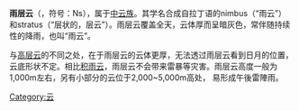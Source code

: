 {{Infobox 雲
|名称=雨层云
|图像=Ns1.jpg
|图像说明=带有[[碎雨云|碎雨云]]的雨层云
|缩写符号=Ns
|云形符号=[[File:CM_2.png|File:CM 2.png]][[File:CM_7.png|File:CM 7.png]]
|族=中云族
|属=雨层云属
|种=
|变种=
|副变种=
|高度=地表附近~10,000
|特征=形态多样，厚大且有明显阴影
|降水=导致长时间雨雪
}}
'''雨层云'''（{{lang-la|Nimbostratus}}，符号：Ns），属于[[中云族|中云族]]。其学名合成自拉丁语的nimbus（“雨云”）和stratus（“层状的，层云”）。雨层云覆盖全天，云体厚而呈暗灰色，常伴随持续性的降雨，也叫“雨云”。

与[[高层云|高层云]]的不同之处，在于雨层云的云体更厚，无法透过雨层云看到日月的位置，云底形状不定。相比[[积雨云|积雨云]]，雨层云不会带来雷暴等灾害。雨层云高度一般为1,000m左右，另有小部分的云位于2,000~5,000m高处，
易形成午後雷陣雨。

{{Cloud-stub}}{{云型}}
[[Category:云|Category:云]]